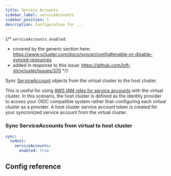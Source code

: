 ```yaml
---
title: Service Accounts
sidebar_label: serviceAccounts
sidebar_position: 1
description: Configuration for ...
---
```




{/*
`serviceAccounts.enabled`:
- covered by the generic section here: https://www.vcluster.com/docs/syncer/config#enable-or-disable-synced-resources
- added in response to this issue: https://github.com/loft-sh/vcluster/issues/370
*/}

Sync [ServiceAccount](https://kubernetes.io/docs/concepts/security/service-accounts/) objects from the virtual cluster to the host cluster. 

This is useful for using [AWS IAM roles for service accounts](https://docs.aws.amazon.com/eks/latest/userguide/iam-roles-for-service-accounts.html) with the virtual cluster. In this scenario, the host cluster is defined as the identity provider to access your OIDC compatible system rather than configuring each virtual cluster as a provider. A host cluster service account token is created for your syncronized service account from the virtual cluster. 

### Sync ServiceAccounts from virtual to host cluster
```YAML
sync:
  toHost:
    serviceAccounts:
      enabled: true
```

## Config reference

<EnableSwitch/>